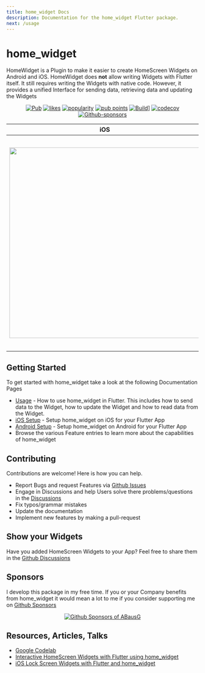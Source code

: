 ```yaml
---
title: home_widget Docs
description: Documentation for the home_widget Flutter package.
next: /usage
---
```


# home_widget

HomeWidget is a Plugin to make it easier to create HomeScreen Widgets on Android and iOS.
HomeWidget does **not** allow writing Widgets with Flutter itself. It still requires writing the Widgets with native code. However, it provides a unified Interface for sending data, retrieving data and updating the Widgets

<div align="center" class="justify-center flex">
    <a href="https://pub.dartlang.org/packages/home_widget"><img alt="Pub" src="https://img.shields.io/pub/v/home_widget.svg"/></a>
    <a href="https://pub.dev/packages/home_widget/score"><img alt="likes" src="https://img.shields.io/pub/likes/home_widget"/></a>
    <a href="https://pub.dev/packages/home_widget/score"><img alt="popularity" src="https://img.shields.io/pub/popularity/home_widget"/></a>
    <a href="https://pub.dev/packages/home_widget/score"><img alt="pub points" src="https://img.shields.io/pub/points/home_widget"/></a>
    <a href="https://github.com/ABausG/home_widget/actions/workflows/main.yml?query=branch%3Amain"><img alt="Build]" src="https://github.com/abausg/home_widget/actions/workflows/main.yml/badge.svg?branch=main"/></a>
    <a href="https://codecov.io/gh/ABausG/home_widget"><img alt="codecov" src="https://codecov.io/gh/ABausG/home_widget/branch/main/graph/badge.svg?token=ZXTZOL6KFO"/></a>
    <a href="https://github.com/sponsors/abausg"><img alt="Github-sponsors" src="https://img.shields.io/badge/Sponsor-30363D?style=flat&logo=GitHub-Sponsors&logoColor=#EA4AAA"/></a>
</div>

| iOS                                                                                                            |  Android                                                                                                           |
|----------------------------------------------------------------------------------------------------------------|--------------------------------------------------------------------------------------------------------------------|
| <img src="https://github.com/ABausG/home_widget/blob/main/.github/assets/demo_ios.png?raw=true" width="500px"/> | <img src="https://github.com/ABausG/home_widget/blob/main/.github/assets/demo_android.png?raw=true" width="560px"/> |

## Getting Started

To get started with home_widget take a look at the following Documentation Pages

- [Usage](/usage) - How to use home_widget in Flutter. This includes how to send data to the Widget, how to update the Widget and how to read data from the Widget.
- [iOS Setup](/setup/ios) - Setup home_widget on iOS for your Flutter App
- [Android Setup](/setup/android) - Setup home_widget on Android for your Flutter App
- Browse the various Feature entries to learn more about the capabilities of home_widget

## Contributing

Contributions are welcome!
Here is how you can help.
- Report Bugs and request Features via [Github Issues](https://github.com/ABausG/home_widget/issues)
- Engage in Discussions and help Users solve there problems/questions in the [Discussions](https://github.com/ABausG/home_widget/discussions)
- Fix typos/grammar mistakes
- Update the documentation
- Implement new features by making a pull-request


## Show your Widgets

Have you added HomeScreen Widgets to your App? Feel free to share them in the [Github Discussions](https://github.com/ABausG/home_widget/discussions/categories/show-and-tell)


## Sponsors

I develop this package in my free time. If you or your Company benefits from home_widget it would mean a lot to me if you consider supporting me on [Github Sponsors](https://github.com/sponsors/abausg)
<p align="center">
  <a href="https://github.com/ABausG/sponsorkit/blob/main/sponsorkit/sponsors.svg">
    <img alt="Github Sponsors of ABausG" src="https://raw.githubusercontent.com/ABausG/sponsorkit/main/sponsorkit/sponsors.svg"/>
  </a>
</p>

## Resources, Articles, Talks
- [Google Codelab](https://codelabs.developers.google.com/flutter-home-screen-widgets#0)
- [Interactive HomeScreen Widgets with Flutter using home_widget](https://medium.com/p/83cb0706a417)
- [iOS Lock Screen Widgets with Flutter and home_widget](https://medium.com/p/0dfecc18cfa0)
